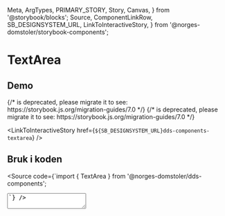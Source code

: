   Meta,
  ArgTypes,
  PRIMARY_STORY,
  Story,
  Canvas,
} from '@storybook/blocks';
  Source,
  ComponentLinkRow,
  SB_DESIGNSYSTEM_URL,
  LinkToInteractiveStory,
} from '@norges-domstoler/storybook-components';

<Meta of={TextAreaStories} />

# TextArea

<ComponentLinkRow
  docsHref="https://design.domstol.no/987b33f71/p/39f89e-textarea"
  figmaHref="https://www.figma.com/file/ewqSDmkgqDQ5PyOsRp4V5b/?node-id=155%3A38"
  githubHref="https://github.com/domstolene/designsystem/tree/master/packages/components/src/components/TextArea"
/>

## Demo

<Canvas>
  {/* <Story id="dds-components-textarea--default" /> is deprecated, please migrate it to <Story of={referenceToStory} /> see: https://storybook.js.org/migration-guides/7.0 */}

  <Story id="dds-components-textarea--default" />
</Canvas>

<Canvas>
  {/* <Story id="dds-components-textarea--with-label" /> is deprecated, please migrate it to <Story of={referenceToStory} /> see: https://storybook.js.org/migration-guides/7.0 */}

  <Story id="dds-components-textarea--with-label" />
</Canvas>

<LinkToInteractiveStory
  href={`${SB_DESIGNSYSTEM_URL}dds-components-textarea`}
/>

## Bruk i koden

<Source
  code={`import { TextArea } from '@norges-domstoler/dds-components';

<TextArea label="Ledetekst" />
`} />

## API

<ArgTypes story={PRIMARY_STORY} />

I tillegg støttes alle native HTML-attributter som er en del av `TextareaHTMLAttributes<HTMLTextAreaElement>`-interface.

## Retningslinjer

- Bruk gjerne `autofocus` for å indikere hvor brukeren skal starte.
- Unngå å bruke `placeholder` - inputfeltet kan se ferdig fylt ut.
- Bruk `onChange` slik at brukeren kan få umiddelbar tilbakemelding på deres input baser på validering.
- Det kan være lurt å lagre kladd av input i skjemaet brukeren fyller ut.
